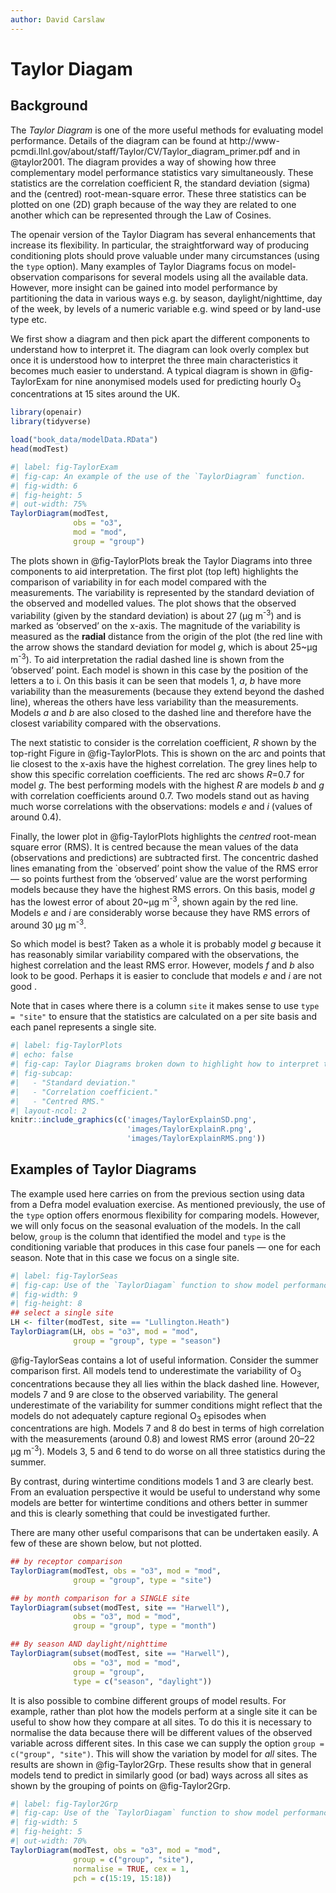 ```yaml
---
author: David Carslaw
---
```


# Taylor Diagam {#sec-TaylorDiagram}

## Background {#sec-TaylorBack}

The *Taylor Diagram* is one of the more useful methods for evaluating model performance. Details of the diagram can be found at http://www-pcmdi.llnl.gov/about/staff/Taylor/CV/Taylor_diagram_primer.pdf and in @taylor2001. The diagram provides a way of showing how three complementary model performance statistics vary simultaneously. These statistics are the correlation coefficient R, the standard deviation (sigma) and the (centred) root-mean-square error. These three statistics can be plotted on one (2D) graph because of the way they are related to one another which can be represented through the Law of Cosines.

The [openair]{.pkg} version of the Taylor Diagram has several enhancements that increase its flexibility. In particular, the straightforward way of producing conditioning plots should prove valuable under many circumstances (using the `type` option). Many examples of Taylor Diagrams focus on model-observation comparisons for several models using all the available data. However, more insight can be gained into model performance by partitioning the data in various ways e.g. by season, daylight/nighttime, day of the week, by levels of a numeric variable e.g. wind speed or by land-use type etc.

We first show a diagram and then pick apart the different components to understand how to interpret it. The diagram can look overly complex but once it is understood how to interpret the three main characteristics it becomes much easier to understand. A typical diagram is shown in @fig-TaylorExam for nine anonymised models used for predicting hourly O~3~ concentrations at 15 sites around the UK.

```r
library(openair)
library(tidyverse)
```

```r
load("book_data/modelData.RData")
head(modTest)
```

```r
#| label: fig-TaylorExam
#| fig-cap: An example of the use of the `TaylorDiagram` function.
#| fig-width: 6
#| fig-height: 5
#| out-width: 75%
TaylorDiagram(modTest, 
              obs = "o3", 
              mod = "mod", 
              group = "group")
```

The plots shown in @fig-TaylorPlots break the Taylor Diagrams into three components to aid interpretation. The first plot (top left) highlights the comparison of variability in for each model compared with the measurements. The variability is represented by the standard deviation of the observed and modelled values. The plot shows that the observed variability (given by the standard deviation) is about 27 (μg m^-3^) and is marked as 'observed' on the x-axis. The magnitude of the variability is measured as the **radial** distance from the origin of the plot (the red line with the arrow shows the standard deviation for model $g$, which is about 25\~μg m^-3^). To aid interpretation the radial dashed line is shown from the 'observed' point. Each model is shown in this case by the position of the letters a to i. On this basis it can be seen that models 1, $a$, $b$ have more variability than the measurements (because they extend beyond the dashed line), whereas the others have less variability than the measurements. Models $a$ and $b$ are also closed to the dashed line and therefore have the closest variability compared with the observations.

The next statistic to consider is the correlation coefficient, $R$ shown by the top-right Figure in @fig-TaylorPlots. This is shown on the arc and points that lie closest to the x-axis have the highest correlation. The grey lines help to show this specific correlation coefficients. The red arc shows $R$=0.7 for model $g$. The best performing models with the highest $R$ are models $b$ and $g$ with correlation coefficients around 0.7. Two models stand out as having much worse correlations with the observations: models $e$ and $i$ (values of around 0.4).

Finally, the lower plot in @fig-TaylorPlots highlights the *centred* root-mean square error (RMS). It is centred because the mean values of the data (observations and predictions) are subtracted first. The concentric dashed lines emanating from the \`observed' point show the value of the RMS error --- so points furthest from the 'observed' value are the worst performing models because they have the highest RMS errors. On this basis, model $g$ has the lowest error of about 20\~μg m^-3^, shown again by the red line. Models $e$ and $i$ are considerably worse because they have RMS errors of around 30 μg m^-3^.

So which model is best? Taken as a whole it is probably model $g$ because it has reasonably similar variability compared with the observations, the highest correlation and the least RMS error. However, models $f$ and $b$ also look to be good. Perhaps it is easier to conclude that models $e$ and $i$ are not good \ldots.

Note that in cases where there is a column `site` it makes sense to use `type = "site"` to ensure that the statistics are calculated on a per site basis and each panel represents a single site.

```r
#| label: fig-TaylorPlots
#| echo: false
#| fig-cap: Taylor Diagrams broken down to highlight how to interpret the three main statistics. The red line/arrow indicate how to read interpret each of the three statistics. 
#| fig-subcap: 
#|   - "Standard deviation."
#|   - "Correlation coefficient."
#|   - "Centred RMS."
#| layout-ncol: 2
knitr::include_graphics(c('images/TaylorExplainSD.png',
                          'images/TaylorExplainR.png',
                          'images/TaylorExplainRMS.png'))
```

## Examples of Taylor Diagrams

The example used here carries on from the previous section using data from a Defra model evaluation exercise. As mentioned previously, the use of the `type` option offers enormous flexibility for comparing models. However, we will only focus on the seasonal evaluation of the models. In the call below, `group` is the column that identified the model and `type` is the conditioning variable that produces in this case four panels --- one for each season. Note that in this case we focus on a single site.

```r
#| label: fig-TaylorSeas
#| fig-cap: Use of the `TaylorDiagam` function to show model performance for 9 models used to predict O~3~ concentrations at the Lullington Heath site.
#| fig-width: 9
#| fig-height: 8
## select a single site
LH <- filter(modTest, site == "Lullington.Heath")
TaylorDiagram(LH, obs = "o3", mod = "mod", 
              group = "group", type = "season")
```

@fig-TaylorSeas contains a lot of useful information. Consider the summer comparison first. All models tend to underestimate the variability of O~3~ concentrations because they all lies within the black dashed line. However, models 7 and 9 are close to the observed variability. The general underestimate of the variability for summer conditions might reflect that the models do not adequately capture regional O~3~ episodes when concentrations are high. Models 7 and 8 do best in terms of high correlation with the measurements (around 0.8) and lowest RMS error (around 20--22 μg m^-3^). Models 3, 5 and 6 tend to do worse on all three statistics during the summer.

By contrast, during wintertime conditions models 1 and 3 are clearly best. From an evaluation perspective it would be useful to understand why some models are better for wintertime conditions and others better in summer and this is clearly something that could be investigated further.

There are many other useful comparisons that can be undertaken easily. A few of these are shown below, but not plotted.

```r
## by receptor comparison
TaylorDiagram(modTest, obs = "o3", mod = "mod", 
              group = "group", type = "site")

## by month comparison for a SINGLE site
TaylorDiagram(subset(modTest, site == "Harwell"), 
              obs = "o3", mod = "mod",
              group = "group", type = "month")

## By season AND daylight/nighttime
TaylorDiagram(subset(modTest, site == "Harwell"), 
              obs = "o3", mod = "mod",
              group = "group", 
              type = c("season", "daylight"))
```

It is also possible to combine different groups of model results. For example, rather than plot how the models perform at a single site it can be useful to show how they compare at all sites. To do this it is necessary to normalise the data because there will be different values of the observed variable across different sites. In this case we can supply the option `group = c("group", "site")`. This will show the variation by model for *all* sites. The results are shown in @fig-Taylor2Grp. These results show that in general models tend to predict in similarly good (or bad) ways across all sites as shown by the grouping of points on @fig-Taylor2Grp.

```r
#| label: fig-Taylor2Grp
#| fig-cap: Use of the `TaylorDiagam` function to show model performance for 9 models used for all sites.
#| fig-width: 5
#| fig-height: 5
#| out-width: 70%
TaylorDiagram(modTest, obs = "o3", mod = "mod", 
              group = c("group", "site"), 
              normalise = TRUE, cex = 1, 
              pch = c(15:19, 15:18))
```
